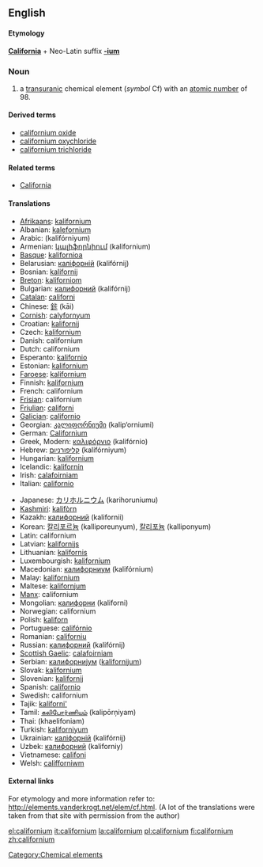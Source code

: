 {{see|Californium}}
==English==
{{elements|Cf|berkelium|Bk|einsteinium|Es}}
====Etymology====
'''[[California]]''' + Neo-Latin suffix '''[[-ium]]'''

=== Noun ===
{{en-noun-unc}}
{{wikipedia}}

# a [[transuranic]] chemical element (''symbol'' Cf) with an [[atomic number]] of 98.

====Derived terms====
*[[californium oxide]]
*[[californium oxychloride]]
*[[californium trichloride]]

====Related terms====
*[[California]]

==== Translations ====
{{top}}
*[[Afrikaans]]: [[kalifornium]]
*Albanian: [[kalefornium]]
*Arabic: {{ARchar|[[كاليفورنيوم]]}} (kalifórniyum) {{m}}
*Armenian: [[կալիֆորնիում]] (kalifornium)
*[[Basque]]: [[kalifornioa]]
*Belarusian: [[калiфорнiй]] (kalifórnij) {{m}}
*Bosnian: [[kalifornij]]
*[[Breton]]: [[kaliforniom]]
*Bulgarian: [[калифорний]] (kalifórnij) {{m}}
*[[Catalan]]: [[californi]]
*Chinese: [[鉲]] (kāi)
*[[Cornish]]: [[calyfornyum]]
*Croatian: [[kalifornij]]
*Czech: [[kalifornium]]
*Danish: californium
*Dutch: californium {{n}}
*Esperanto: [[kalifornio]]
*Estonian: [[kalifornium]]
*[[Faroese]]: [[kalifornium]]
*Finnish: [[kalifornium]]
*French: californium {{m}}
*[[Frisian]]: californium
*[[Friulian]]: [[californi]]
*[[Galician]]: [[californio]]
*Georgian: [[კალიფორნიუმი]] (kalip‘orniumi)
*German: [[Californium]] {{n}}
*Greek, Modern: [[καλιφόρνιο]] (kalifórnio) {{n}}
*Hebrew: [[קליפורניום]] (kalifórniyum)
*Hungarian: [[kalifornium]]
*Icelandic: [[kalifornín]]
*Irish: [[calafoirniam]]
*Italian: [[californio]] {{m}}
{{mid}}
*Japanese: [[カリホルニウム]] (karihoruniumu)
*[[Kashmiri]]: [[kalifòrn]]
*Kazakh: [[калифорний]] (kalifornii)
*Korean: [[칼리포르늄]] (kalliporeunyum), [[칼리포늄]] (kalliponyum)
*Latin: californium
*Latvian: [[kalifornijs]]
*Lithuanian: [[kalifornis]]
*Luxembourgish: [[kalifornium]]
*Macedonian: [[калифорниум]] (kalifórnium) {{m}}
*Malay: [[kalifornium]]
*Maltese: [[kalifornjum]]
*[[Manx]]: californium
*Mongolian: [[калифорни]] (kaliforni)
*Norwegian: californium
*Polish: [[kaliforn]] {{m}}
*Portuguese: [[califórnio]] {{m}}
*Romanian: [[californiu]] {{n}}
*Russian: [[калифорний]] (kalifórnij) {{m}}
*[[Scottish Gaelic]]: [[calafoirniam]]
*Serbian: [[калифорниjум]] ([[kalifornijum]]) {{m}}
*Slovak: [[kalifornium]]
*Slovenian: [[kalifornij]]
*Spanish: [[californio]] {{m}}
*Swedish: californium
*Tajik: [[kaliforni']]
*Tamil: [[கலிபோர்ணியம்]] (kalipōrņiyam)
*Thai: {{THchar|[[แคลิฟอร์เนียม]]}} (khaelifoniam)
*Turkish: [[kaliforniyum]]
*Ukrainian: [[калiфорнiй]] (kalifórnij) {{m}}
*Uzbek: [[калифорний]] (kaliforniy)
*Vietnamese: [[califoni]]
*Welsh: [[califforniwm]]
{{bottom}}

====External links====
For etymology and more information refer to:
[[http://elements.vanderkrogt.net/elem/cf.html]].
(A lot of the translations were taken from that site with permission from the author)

[[Category:Chemical elements]]

[[el:californium]]
[[it:californium]]
[[la:californium]]
[[pl:californium]]
[[fi:californium]]
[[zh:californium]]